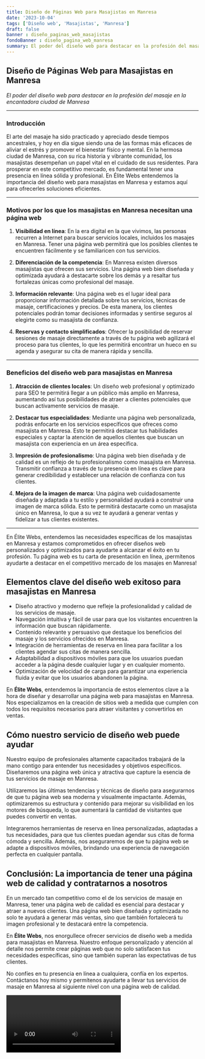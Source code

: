 ```yaml
---
title: Diseño de Páginas Web para Masajistas en Manresa
date: '2023-10-04'
tags: ['Diseño web', 'Masajistas', 'Manresa']
draft: false
banner : diseño_paginas_web_masajistas
fondoBanner : diseño_pagina_web_manresa
summary: El poder del diseño web para destacar en la profesión del masaje en la encantadora ciudad de Manresa
---
```


## Diseño de Páginas Web para Masajistas en Manresa

*El poder del diseño web para destacar en la profesión del masaje en la encantadora ciudad de Manresa*

---

### Introducción

El arte del masaje ha sido practicado y apreciado desde tiempos ancestrales, y hoy en día sigue siendo una de las formas más eficaces de aliviar el estrés y promover el bienestar físico y mental. En la hermosa ciudad de Manresa, con su rica historia y vibrante comunidad, los masajistas desempeñan un papel vital en el cuidado de sus residentes. Para prosperar en este competitivo mercado, es fundamental tener una presencia en línea sólida y profesional. En Élite Webs entendemos la importancia del diseño web para masajistas en Manresa y estamos aquí para ofrecerles soluciones eficientes.

---

### Motivos por los que los masajistas en Manresa necesitan una página web

1. **Visibilidad en línea**: En la era digital en la que vivimos, las personas recurren a Internet para buscar servicios locales, incluidos los masajes en Manresa. Tener una página web permitirá que los posibles clientes te encuentren fácilmente y se familiaricen con tus servicios.

2. **Diferenciación de la competencia**: En Manresa existen diversos masajistas que ofrecen sus servicios. Una página web bien diseñada y optimizada ayudará a destacarte sobre los demás y a resaltar tus fortalezas únicas como profesional del masaje.

3. **Información relevante**: Una página web es el lugar ideal para proporcionar información detallada sobre tus servicios, técnicas de masaje, certificaciones y precios. De esta manera, los clientes potenciales podrán tomar decisiones informadas y sentirse seguros al elegirte como su masajista de confianza.

4. **Reservas y contacto simplificados**: Ofrecer la posibilidad de reservar sesiones de masaje directamente a través de tu página web agilizará el proceso para tus clientes, lo que les permitirá encontrar un hueco en su agenda y asegurar su cita de manera rápida y sencilla.

---

### Beneficios del diseño web para masajistas en Manresa

1. **Atracción de clientes locales**: Un diseño web profesional y optimizado para SEO te permitirá llegar a un público más amplio en Manresa, aumentando así tus posibilidades de atraer a clientes potenciales que buscan activamente servicios de masaje.

2. **Destacar tus especialidades**: Mediante una página web personalizada, podrás enfocarte en los servicios específicos que ofreces como masajista en Manresa. Esto te permitirá destacar tus habilidades especiales y captar la atención de aquellos clientes que buscan un masajista con experiencia en un área específica.

3. **Impresión de profesionalismo**: Una página web bien diseñada y de calidad es un reflejo de tu profesionalismo como masajista en Manresa. Transmitir confianza a través de tu presencia en línea es clave para generar credibilidad y establecer una relación de confianza con tus clientes.

4. **Mejora de la imagen de marca**: Una página web cuidadosamente diseñada y adaptada a tu estilo y personalidad ayudará a construir una imagen de marca sólida. Esto te permitirá destacarte como un masajista único en Manresa, lo que a su vez te ayudará a generar ventas y fidelizar a tus clientes existentes.

---

En Élite Webs, entendemos las necesidades específicas de los masajistas en Manresa y estamos comprometidos en ofrecer diseños web personalizados y optimizados para ayudarte a alcanzar el éxito en tu profesión. Tu página web es tu carta de presentación en línea, ¡permítenos ayudarte a destacar en el competitivo mercado de los masajes en Manresa!

<GifSeo />

<Cta />

## Elementos clave del diseño web exitoso para masajistas en Manresa

- Diseño atractivo y moderno que refleje la profesionalidad y calidad de los servicios de masaje.
- Navegación intuitiva y fácil de usar para que los visitantes encuentren la información que buscan rápidamente.
- Contenido relevante y persuasivo que destaque los beneficios del masaje y los servicios ofrecidos en Manresa.
- Integración de herramientas de reserva en línea para facilitar a los clientes agendar sus citas de manera sencilla.
- Adaptabilidad a dispositivos móviles para que los usuarios puedan acceder a la página desde cualquier lugar y en cualquier momento.
- Optimización de velocidad de carga para garantizar una experiencia fluida y evitar que los usuarios abandonen la página.

En **Élite Webs**, entendemos la importancia de estos elementos clave a la hora de diseñar y desarrollar una página web para masajistas en Manresa. Nos especializamos en la creación de sitios web a medida que cumplen con todos los requisitos necesarios para atraer visitantes y convertirlos en ventas.

## Cómo nuestro servicio de diseño web puede ayudar

Nuestro equipo de profesionales altamente capacitados trabajará de la mano contigo para entender tus necesidades y objetivos específicos. Diseñaremos una página web única y atractiva que capture la esencia de tus servicios de masaje en Manresa.

Utilizaremos las últimas tendencias y técnicas de diseño para asegurarnos de que tu página web sea moderna y visualmente impactante. Además, optimizaremos su estructura y contenido para mejorar su visibilidad en los motores de búsqueda, lo que aumentará la cantidad de visitantes que puedes convertir en ventas.

Integraremos herramientas de reserva en línea personalizadas, adaptadas a tus necesidades, para que tus clientes puedan agendar sus citas de forma cómoda y sencilla. Además, nos aseguraremos de que tu página web se adapte a dispositivos móviles, brindando una experiencia de navegación perfecta en cualquier pantalla.

## Conclusión: La importancia de tener una página web de calidad y contratarnos a nosotros

En un mercado tan competitivo como el de los servicios de masaje en Manresa, tener una página web de calidad es esencial para destacar y atraer a nuevos clientes. Una página web bien diseñada y optimizada no solo te ayudará a generar más ventas, sino que también fortalecerá tu imagen profesional y te destacará entre la competencia.

En **Élite Webs**, nos enorgullece ofrecer servicios de diseño web a medida para masajistas en Manresa. Nuestro enfoque personalizado y atención al detalle nos permite crear páginas web que no solo satisfacen tus necesidades específicas, sino que también superan las expectativas de tus clientes.

No confíes en tu presencia en línea a cualquiera, confía en los expertos. Contáctanos hoy mismo y permítenos ayudarte a llevar tus servicios de masaje en Manresa al siguiente nivel con una página web de calidad.

<Video />

<CtaBot job='Masajistas' city='Manresa'/>

<Gmaps query='Manresa+españa+maps' />